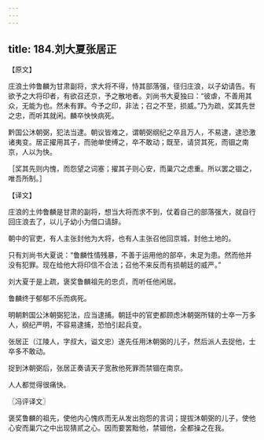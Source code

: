 ```yaml
---
---
---
```

title: 184.刘大夏张居正
---



【原文】

庄浪土帅鲁麟为甘肃副将，求大将不得，恃其部落强，径归庄浪，以子幼请告。有欲予之大将印者，有欲召还京，予之散地者。刘尚书大夏独曰：“彼虐，不善用其众，无能为也。然未有罪。今予之印，非法；召之不至，损威。”乃为疏，奖其先世之忠，而听其就闲。麟卒怏怏病死。

黔国公沐朝弼，犯法当逮。朝议皆难之，谓朝弼纲纪之卒且万人，不易逮，逮恐激诸夷变。居正擢用其子，而驰单使缚之，卒不敢动；既至，请贷其死，而锢之南京，人以为快。

［奖其先则内愧，而怨望之词塞；擢其子则心安，而巢穴之虑重。所以罢之锢之，唯吾所制。］

【译文】

庄浪的土帅鲁麟是甘肃的副将，想当大将而求不到，仗着自己的部落强大，就自行回庄浪去了，以儿子幼小为借口请辞。

朝中的官吏，有人主张封他为大将，也有人主张召他回京城，封他土地的。

只有刘尚书大夏说：“鲁麟性情残暴，不善于运用他的部卒，未足为患。然而他并没有犯罪。现在给他大将印信不合法；召他不来反而有损朝廷的威严。”

刘大夏于是上疏，褒奖鲁麟祖先的忠贞，而听任他闲居。

鲁麟终于郁郁不乐而病死。

明朝黔国公沐朝弼犯法，应当逮捕。朝廷中的官吏都顾虑沐朝弼所辖的士卒一万多人，纲纪严明，不容易逮捕，恐怕引起兵变。

张居正（江陵人，字叔大，谥文忠）遂先任用沐朝弼的儿子，然后派人去捉他，士卒多不敢动。

捉到沐朝弼后，张居正奏请天子宽赦他死罪而禁锢在南京。

人人都觉得很痛快。

〖冯评译文〗

褒奖鲁麟的祖先，使他内心愧疚而无从发出抱怨的言词；提拔沐朝弼的儿子，使他心安而巢穴之中出现猜贰之心。因而要罢黜他，禁锢他，全都操之在我。